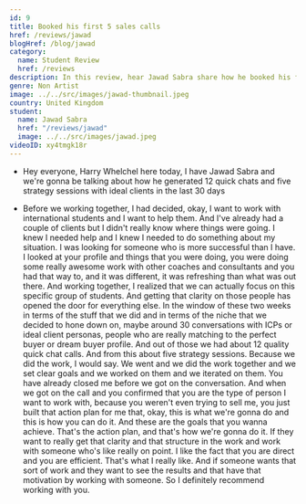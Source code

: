```yaml
---
id: 9
title: Booked his first 5 sales calls
href: /reviews/jawad
blogHref: /blog/jawad
category:
  name: Student Review
  href: /reviews
description: In this review, hear Jawad Sabra share how he booked his first 5 sales calls in less than 30 days helping international UK students get jobs.
genre: Non Artist
image: ../../src/images/jawad-thumbnail.jpeg
country: United Kingdom
student:
  name: Jawad Sabra
  href: "/reviews/jawad"
  image: ../../src/images/jawad.jpeg
videoID: xy4tmgk18r
---
```


- Hey everyone, Harry Whelchel here today, I have Jawad Sabra and we're gonna be talking about how he generated 12 quick chats and five strategy sessions with ideal clients in the last 30 days

- Before we working together, I had decided, okay, I want to work with international students and I want to help them. And I've already had a couple of clients but I didn't really know where things were going. I knew I needed help and I knew I needed to do something about my situation. I was looking for someone who is more successful than I have. I looked at your profile and things that you were doing, you were doing some really awesome work with other coaches and consultants and you had that way to, and it was different, it was refreshing than what was out there. And working together, I realized that we can actually focus on this specific group of students. And getting that clarity on those people has opened the door for everything else. In the window of these two weeks in terms of the stuff that we did and in terms of the niche that we decided to hone down on, maybe around 30 conversations with ICPs or ideal client personas, people who are really matching to the perfect buyer or dream buyer profile. And out of those we had about 12 quality quick chat calls. And from this about five strategy sessions. Because we did the work, I would say. We went and we did the work together and we set clear goals and we worked on them and we iterated on them. You have already closed me before we got on the conversation. And when we got on the call and you confirmed that you are the type of person I want to work with, because you weren't even trying to sell me, you just built that action plan for me that, okay, this is what we're gonna do and this is how you can do it. And these are the goals that you wanna achieve. That's the action plan, and that's how we're gonna do it. If they want to really get that clarity and that structure in the work and work with someone who's like really on point. I like the fact that you are direct and you are efficient. That's what I really like. And if someone wants that sort of work and they want to see the results and that have that motivation by working with someone. So I definitely recommend working with you.
